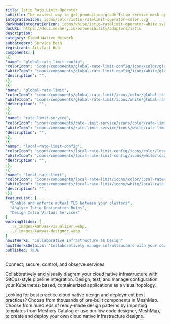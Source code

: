 ```yaml
---
title: Istio Rate Limit Operator
subtitle: The easiest way to get production-grade Istio service mesh up and running
integrationIcon: icons/color/istio-ratelimit-operator-color.svg
darkModeIntegrationIcon: icons/white/istio-ratelimit-operator-white.svg
docURL: https://docs.meshery.io/extensibility/adapters/istio
description: 
category: Cloud Native Network
subcategory: Service Mesh
registrant: Artifact Hub
components: [
\{
"name": "global-rate-limit-config",
"colorIcon": "icons/components/global-rate-limit-config/icons/color/global-rate-limit-config-color.svg",
"whiteIcon": "icons/components/global-rate-limit-config/icons/white/global-rate-limit-config-white.svg",
"description": "",
\},
\{
"name": "global-rate-limit",
"colorIcon": "icons/components/global-rate-limit/icons/color/global-rate-limit-color.svg",
"whiteIcon": "icons/components/global-rate-limit/icons/white/global-rate-limit-white.svg",
"description": "",
\},
\{
"name": "rate-limit-service",
"colorIcon": "icons/components/rate-limit-service/icons/color/rate-limit-service-color.svg",
"whiteIcon": "icons/components/rate-limit-service/icons/white/rate-limit-service-white.svg",
"description": "",
\},
\{
"name": "local-rate-limit-config",
"colorIcon": "icons/components/local-rate-limit-config/icons/color/local-rate-limit-config-color.svg",
"whiteIcon": "icons/components/local-rate-limit-config/icons/white/local-rate-limit-config-white.svg",
"description": "",
\},
\{
"name": "local-rate-limit",
"colorIcon": "icons/components/local-rate-limit/icons/color/local-rate-limit-color.svg",
"whiteIcon": "icons/components/local-rate-limit/icons/white/local-rate-limit-white.svg",
"description": "",
\}]
featureList: [
  "Enable and enforce mutual TLS between your clusters",
  "Analyze Istio Destination Rules",
  "Design Istio Virtual Services"
]
workingSlides: [
  ../_images/kanvas-visualizer.webp,
  ../_images/kanvas-designer.webp
]
howItWorks: "Collaborative Infrastructure as Design"
howItWorksDetails: "Collaboratively manage infrastructure with your coworkers synchronously sharing the same designs."
published: TRUE
---
```

<p>
Connect, secure, control, and observe services.
</p>
<p>
    Collaboratively and visually diagram your cloud native infrastructure with GitOps-style pipeline integration. Design, test, and manage configuration your Kubernetes-based, containerized applications as a visual topology.
</p>
<p>
    Looking for best practice cloud native design and deployment best practices? Choose from thousands of pre-built components in MeshMap. Choose from hundreds of ready-made design patterns by importing templates from Meshery Catalog or use our low code designer, MeshMap, to create and deploy your own cloud native infrastructure designs.
</p>
